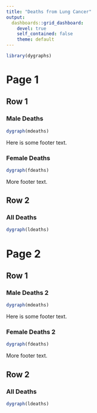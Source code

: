 ```yaml
---
title: "Deaths from Lung Cancer"
output: 
  dashboards::grid_dashboard: 
    devel: true
    self_contained: false
    theme: default
---
```


```r
library(dygraphs)
```

# Page 1

## Row 1

### Male Deaths {.col-md-7}

```r
dygraph(mdeaths)
```

Here is some footer text.

### Female Deaths {.col-md-5}

```r
dygraph(fdeaths)
```

More footer text.

## Row 2

### All Deaths

```r
dygraph(ldeaths)
```

# Page 2

## Row 1

### Male Deaths 2 {.col-md-7}

```r
dygraph(mdeaths)
```

Here is some footer text.

### Female Deaths 2 {.col-md-5}

```r
dygraph(fdeaths)
```

More footer text.

## Row 2

### All Deaths

```r
dygraph(ldeaths)
```

